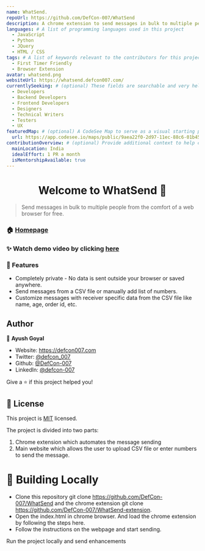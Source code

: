```yaml
---
name: WhatSend.
repoUrl: https://github.com/DefCon-007/WhatSend
description: A chrome extension to send messages in bulk to multiple people from the comfort of a web browser for free on Whatsapp. 
languages: # A list of programming languages used in this project
  - JavaScript
  - Python
  - JQuery
  - HTML / CSS
tags: # A list of keywords relevant to the contributors for this project
  - First Timer Friendly
  - Browser Extension
avatar: whatsend.png
websiteUrl: https://whatsend.defcon007.com/
currentlySeeking: # (optional) These fields are searchable and very helpful for contributors to match well with your project
  - Developers
  - Backend Developers
  - Frontend Developers
  - Designers
  - Technical Writers
  - Testers
  - UX
featuredMap: # (optional) A CodeSee Map to serve as a visual starting point for contributors
  url: https://app.codesee.io/maps/public/9aea22f0-2d97-11ec-88c6-01b45cdc96eb
contributionOverview: # (optional) Provide additional context to help contributors match well with your project
  mainLocation: India
  idealEffort: 1 PR a month
  isMentorshipAvailable: true
---
```


<!-- Divide your content into sections using our handy shortcodes. Each section is optional -->

<Overview>
<h1 align="center">Welcome to WhatSend 👋</h1>

> Send messages in bulk to multiple people from the comfort of a web browser for free.

### 🏠 [Homepage](https://whatsend.defcon007.com)

### ✨ Watch demo video by clicking [here](https://www.youtube.com/watch?v=tz088WQSjGw)

### 📝 Features

- Completely private - No data is sent outside your browser or saved anywhere.
- Send messages from a CSV file or manually add list of numbers.
- Customize messages with receiver specific data from the CSV file like name, age, order id, etc.

## Author

👤 **Ayush Goyal**

* Website: https://defcon007.com
* Twitter: [@defcon_007](https://twitter.com/defcon_007)
* Github: [@DefCon-007](https://github.com/DefCon-007)
* LinkedIn: [@defcon-007](https://linkedin.com/in/defcon-007)

Give a ⭐️ if this project helped you!

## 📝 License
This project is [MIT](https://github.com/DefCon-007/WhatSend/blob/master/LICENSE) licensed.

</Overview>

<Contributing>

The project is divided into two parts: 
1. Chrome extension which automates the message sending 
2. Main website which allows the user to upload CSV file or enter numbers to send the message. 

# 🚀 Building Locally 
- Clone this repository git clone https://github.com/DefCon-007/WhatSend and the chrome extension git clone https://github.com/DefCon-007/WhatSend-extension.
- Open the index.html in chrome browser. And load the chrome extension by following the steps here.
- Follow the instructions on the webpage and start sending.

Run the project locally and send enhancements    

</Contributing>
